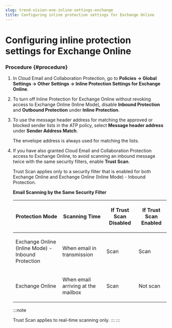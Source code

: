 ```yaml
---
slug: trend-vision-one-inline-settings-exchange
title: Configuring inline protection settings for Exchange Online
---
```

# Configuring inline protection settings for Exchange Online

### Procedure {#procedure}

1.  In Cloud Email and Collaboration Protection, go to **Policies → Global Settings → Other Settings → Inline Protection Settings for Exchange Online**.

2.  To turn off Inline Protection for Exchange Online without revoking access to Exchange Online (Inline Mode), disable **Inbound Protection** and **Outbound Protection** under **Inline Protection**.

3.  To use the message header address for matching the approved or blocked sender lists in the ATP policy, select **Message header address** under **Sender Address Match**.

    The envelope address is always used for matching the lists.

4.  If you have also granted Cloud Email and Collaboration Protection access to Exchange Online, to avoid scanning an inbound message twice with the same security filters, enable **Trust Scan**.

    Trust Scan applies only to a security filter that is enabled for both Exchange Online and Exchange Online (Inline Mode) - Inbound Protection.

    **Email Scanning by the Same Security Filter**

    <table>
    <thead>
    <tr>
    <th><p>Protection Mode</p></th>
    <th><p>Scanning Time</p></th>
    <th><p>If Trust Scan Disabled</p></th>
    <th><p>If Trust Scan Enabled</p></th>
    </tr>
    </thead>
    <tbody>
    <tr>
    <td><p>Exchange Online (Inline Mode) - Inbound Protection</p></td>
    <td><p>When email in transmission</p></td>
    <td><p>Scan</p></td>
    <td><p>Scan</p></td>
    </tr>
    <tr>
    <td><p>Exchange Online</p></td>
    <td><p>When email arriving at the mailbox</p></td>
    <td><p>Scan</p></td>
    <td><p>Not scan</p></td>
    </tr>
    </tbody>
    </table>

    :::note

    Trust Scan applies to real-time scanning only.
    :::
:::
